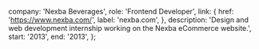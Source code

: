 
  company: 'Nexba Beverages',
  role: 'Frontend Developer',
  link: {
    href: 'https://www.nexba.com/',
    label: 'nexba.com',
  },
  description:
    'Design and web development internship working on the Nexba eCommerce website.',
  start: '2013',
  end: '2013',
};


